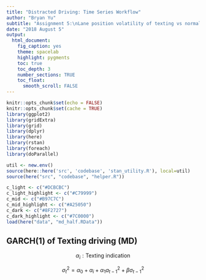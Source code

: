 ```yaml
---
title: "Distracted Driving: Time Series Workflow"
author: "Bryan Yu"
subtitle: "Assignment 5:\nLane position volatility of texting vs normal driving"
date: "2018 August 5"
output: 
  html_document: 
    fig_caption: yes
    theme: spacelab 
    highlight: pygments
    toc: true
    toc_depth: 3
    number_sections: TRUE
    toc_float: 
      smooth_scroll: FALSE
---
```


```r
knitr::opts_chunk$set(echo = FALSE)
knitr::opts_chunk$set(cache = TRUE)
library(ggplot2)
library(gridExtra)
library(grid)
library(dplyr)
library(here)
library(rstan)
library(foreach)
library(doParallel)

util <- new.env()
source(here::here('src', 'codebase', 'stan_utility.R'), local=util)
source(here("src", "codebase", "helper.R"))

c_light <- c("#DCBCBC")
c_light_highlight <- c("#C79999")
c_mid <- c("#B97C7C")
c_mid_highlight <- c("#A25050")
c_dark <- c("#8F2727")
c_dark_highlight <- c("#7C0000")
load(here("data", "md_half.RData"))
```

## GARCH(1) of Texting driving (MD)

$$\alpha_i: \textrm{Texting indication}$$

$$\sigma_t^2 = \alpha_0 + \alpha_{i} + \alpha_1 a^2_{t-1} + \beta \sigma^2_{t-1}$$
